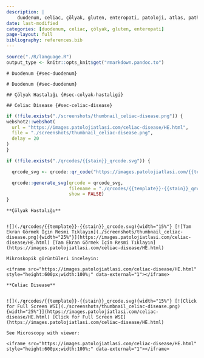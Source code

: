 ```yaml
---
description: |
    duodenum, celiac, çölyak, gluten, enteropati, patoloji, atlas, pathology, whole slide image
date: last-modified
categories: [duodenum, celiac, çölyak, gluten, enteropati]
page-layout: full
bibliography: references.bib
---
```


```r
source("./R/language.R")
output_type <- knitr::opts_knit$get("rmarkdown.pandoc.to")
```

```asis
# Duodenum {#sec-duodenum}
```

```asis
# Duodenum {#sec-duodenum}
```

```asis

## Çölyak Hastalığı {#sec-colyak-hastaligi}

```

```asis

## Celiac Disease {#sec-celiac-disease}

```

```r
if (!file.exists("./screenshots/thumbnail_celiac-disease.png")) {
webshot2::webshot(
  url = "https://images.patolojiatlasi.com/celiac-disease/HE.html",
  file = "./screenshots/thumbnail_celiac-disease.png",
  delay = 20
)
}
```

```r
if (!file.exists("./qrcodes/{{stain}}_qrcode.svg")) {

  qrcode_svg <- qrcode::qr_code("https://images.patolojiatlasi.com/{{template}}/{{stain}}.html")

  qrcode::generate_svg(qrcode = qrcode_svg,
                       filename = "./qrcodes/{{template}}-{{stain}}_qrcode.svg",
                       show = FALSE)
}
```


```asis

**Çölyak Hastalığı**


![](./qrcodes/{{template}}-{{stain}}_qrcode.svg){width="15%"} [![Tam Ekran Görmek İçin Resmi Tıklayın](./screenshots/thumbnail_celiac-disease.png){width="25%"}](https://images.patolojiatlasi.com/celiac-disease/HE.html) [Tam Ekran Görmek İçin Resmi Tıklayın](https://images.patolojiatlasi.com/celiac-disease/HE.html)

```


```asis

Mikroskopik görüntüleri inceleyin:

<iframe src="https://images.patolojiatlasi.com/celiac-disease/HE.html" style="height:600px;width:100%;" data-external="1"></iframe>

```

```asis

**Celiac Disease**


![](./qrcodes/{{template}}-{{stain}}_qrcode.svg){width="15%"} [![Click for Full Screen WSI](./screenshots/thumbnail_celiac-disease.png){width="25%"}](https://images.patolojiatlasi.com/celiac-disease/HE.html) [Click for Full Screen WSI](https://images.patolojiatlasi.com/celiac-disease/HE.html)

```

```asis

See Microscopy with viewer: 

<iframe src="https://images.patolojiatlasi.com/celiac-disease/HE.html" style="height:600px;width:100%;" data-external="1"></iframe>

```
